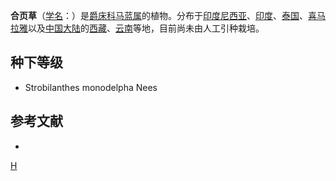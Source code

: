 {{Speciesbox 
| taxon = Strobilanthes monadelpha 
| authority = (Nees) Bremek.
}}
'''合页草'''（[[学名|学名]]：{{lang|la|''Strobilanthes monadelpha''}}）是[[爵床科|爵床科]][[马蓝属|马蓝属]]的植物。分布于[[印度尼西亚|印度尼西亚]]、[[印度|印度]]、[[泰国|泰国]]、[[喜马拉雅|喜马拉雅]]以及[[中国大陆|中国大陆]]的[[西藏|西藏]]、[[云南|云南]]等地，目前尚未由人工引种栽培。

== 种下等级 ==
* Strobilanthes monodelpha Nees

== 参考文献 ==
<div class="references-small">
* {{cite web| url =http://www.bioinfo.cn/db05/KmzwSpecies.php?action=view&id=319| title =合页草| work =《中国高等植物数据库全库》| publisher =中国科学院微生物研究所| author =昆明植物研究所| accessdate =2009-02-21| deadurl =yes| archiveurl =https://web.archive.org/web/20160305083404/http://www.bioinfo.cn/db05/KmzwSpecies.php?action=view&id=319| archivedate =2016-03-05}}
</div>
{{Taxonbar|from=Q10916988}}

[[Category:马蓝属|H]]


{{植物小作品}}